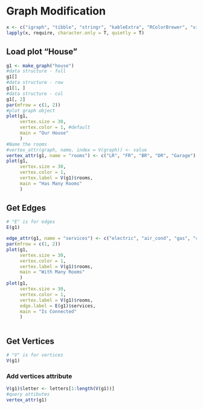 # Graph Modification {#modification}

```r
x <- c("igraph", "tibble", "stringr", "kableExtra", "RColorBrewer", "viridis")
lapply(x, require, character.only = T, quietly = T)
```

## Load plot "House"

```r
g1 <- make_graph("house")
#data structure - full
g1[]
#data structure - row
g1[1, ]
#data structure - col
g1[, 2]
par(mfrow = c(1, 2))
#plot graph object
plot(g1,
     vertex.size = 30,
     vertex.color = 1, #default
     main = "Our House"
     )
#Name the rooms
#vertex_attr(graph, name, index = V(graph)) <- value
vertex_attr(g1, name = "rooms") <- c("LR", "FR", "BR", "DR", "Garage")
plot(g1,
     vertex.size = 30,
     vertex.color = 1,
     vertex.label = V(g1)$rooms,
     main = "Has Many Rooms"
     )
```

## Get Edges
```r

# "E" is for edges
E(g1)

edge_attr(g1, name = "services") <- c("electric", "air_cond", "gas", "cable", "wifi", "water")
par(mfrow = c(1, 2))
plot(g1,
     vertex.size = 30,
     vertex.color = 1,
     vertex.label = V(g1)$rooms,
     main = "With Many Rooms"
     )
plot(g1, 
     vertex.size = 30,
     vertex.color = 1,
     vertex.label = V(g1)$rooms,
     edge.label = E(g1)$services,
     main = "Is Connected"
     )

```

```r

```

## Get Vertices

```r
# "V" is for vertices
V(g1)
```
### Add vertices attribute
```r
V(g1)$letter <- letters[1:length(V(g1))]
#query attibutes
vertex_attr(g1)
```

